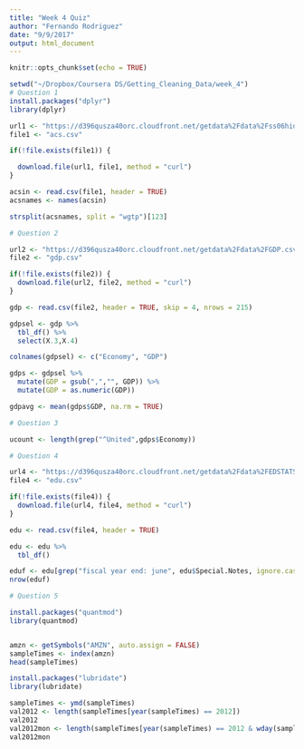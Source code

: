 ```yaml
---
title: "Week 4 Quiz"
author: "Fernando Rodriguez"
date: "9/9/2017"
output: html_document
---
```


```r
knitr::opts_chunk$set(echo = TRUE)
```

```r

setwd("~/Dropbox/Coursera DS/Getting_Cleaning_Data/week_4")
# Question 1
install.packages("dplyr")
library(dplyr)

url1 <- "https://d396qusza40orc.cloudfront.net/getdata%2Fdata%2Fss06hid.csv"
file1 <- "acs.csv"

if(!file.exists(file1)) {

  download.file(url1, file1, method = "curl")
}

acsin <- read.csv(file1, header = TRUE)
acsnames <- names(acsin)

strsplit(acsnames, split = "wgtp")[123]

# Question 2

url2 <- "https://d396qusza40orc.cloudfront.net/getdata%2Fdata%2FGDP.csv"
file2 <- "gdp.csv"

if(!file.exists(file2)) {
  download.file(url2, file2, method = "curl")
}

gdp <- read.csv(file2, header = TRUE, skip = 4, nrows = 215)

gdpsel <- gdp %>% 
  tbl_df() %>%
  select(X.3,X.4) 

colnames(gdpsel) <- c("Economy", "GDP")

gdps <- gdpsel %>% 
  mutate(GDP = gsub(",","", GDP)) %>%
  mutate(GDP = as.numeric(GDP))

gdpavg <- mean(gdps$GDP, na.rm = TRUE)

# Question 3

ucount <- length(grep("^United",gdps$Economy))

# Question 4

url4 <- "https://d396qusza40orc.cloudfront.net/getdata%2Fdata%2FEDSTATS_Country.csv"
file4 <- "edu.csv"

if(!file.exists(file4)) {
  download.file(url4, file4, method = "curl")
}

edu <- read.csv(file4, header = TRUE)

edu <- edu %>%
  tbl_df()

eduf <- edu[grep("fiscal year end: june", edu$Special.Notes, ignore.case = TRUE) ,]
nrow(eduf)

# Question 5

install.packages("quantmod")
library(quantmod)


amzn <- getSymbols("AMZN", auto.assign = FALSE)
sampleTimes <- index(amzn)
head(sampleTimes)

install.packages("lubridate")
library(lubridate)

sampleTimes <- ymd(sampleTimes)
val2012 <- length(sampleTimes[year(sampleTimes) == 2012])
val2012
val2012mon <- length(sampleTimes[year(sampleTimes) == 2012 & wday(sampleTimes, label = TRUE) == "Mon"])
val2012mon



```
